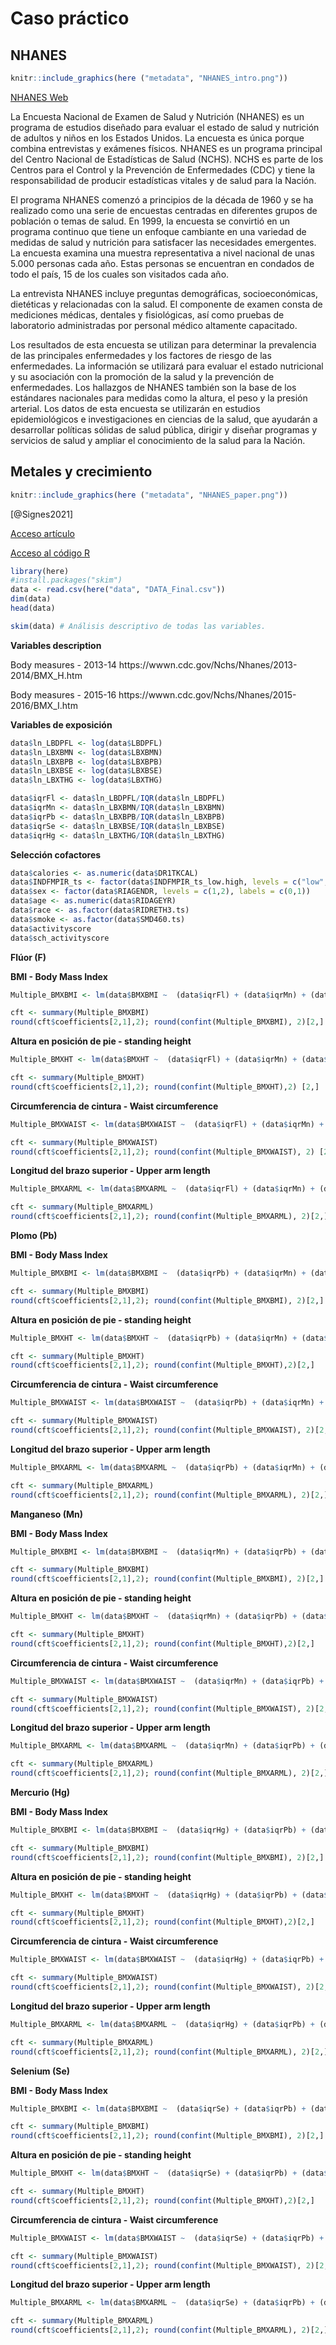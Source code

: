 # Caso práctico

## NHANES

```r
knitr::include_graphics(here ("metadata", "NHANES_intro.png"))
```

[NHANES Web](https://www.cdc.gov/nchs/nhanes/index.htm)

La Encuesta Nacional de Examen de Salud y Nutrición (NHANES) es un programa de estudios diseñado para evaluar el estado de salud y nutrición de adultos y niños en los Estados Unidos. La encuesta es única porque combina entrevistas y exámenes físicos. NHANES es un programa principal del Centro Nacional de Estadísticas de Salud (NCHS). NCHS es parte de los Centros para el Control y la Prevención de Enfermedades (CDC) y tiene la responsabilidad de producir estadísticas vitales y de salud para la Nación.

El programa NHANES comenzó a principios de la década de 1960 y se ha realizado como una serie de encuestas centradas en diferentes grupos de población o temas de salud. En 1999, la encuesta se convirtió en un programa continuo que tiene un enfoque cambiante en una variedad de medidas de salud y nutrición para satisfacer las necesidades emergentes. La encuesta examina una muestra representativa a nivel nacional de unas 5.000 personas cada año. Estas personas se encuentran en condados de todo el país, 15 de los cuales son visitados cada año.

La entrevista NHANES incluye preguntas demográficas, socioeconómicas, dietéticas y relacionadas con la salud. El componente de examen consta de mediciones médicas, dentales y fisiológicas, así como pruebas de laboratorio administradas por personal médico altamente capacitado.

Los resultados de esta encuesta se utilizan para determinar la prevalencia de las principales enfermedades y los factores de riesgo de las enfermedades. La información se utilizará para evaluar el estado nutricional y su asociación con la promoción de la salud y la prevención de enfermedades. Los hallazgos de NHANES también son la base de los estándares nacionales para medidas como la altura, el peso y la presión arterial. Los datos de esta encuesta se utilizarán en estudios epidemiológicos e investigaciones en ciencias de la salud, que ayudarán a desarrollar políticas sólidas de salud pública, dirigir y diseñar programas y servicios de salud y ampliar el conocimiento de la salud para la Nación.

## Metales y crecimiento

```r
knitr::include_graphics(here ("metadata", "NHANES_paper.png"))
```

[@Signes2021]

[Acceso artículo](https://www.ncbi.nlm.nih.gov/pmc/articles/PMC8210664/)

[Acceso al código R](https://urldefense.com/v3/__https://posit.cloud/content/5316065__;!!D9dNQwwGXtA!SJnJGZ5hHO5TWEELYdP4BkNRfNVCspMU4MFsW60qtoHVfKG921ZyETIspkUkdDm4ZJ2Y4TYmvE4HphHu$)

```r
library(here)
#install.packages("skim")
data <- read.csv(here("data", "DATA_Final.csv"))
dim(data)
head(data)
```

```r
skim(data) # Análisis descriptivo de todas las variables.
```

**Variables description**

Body measures - 2013-14
https://wwwn.cdc.gov/Nchs/Nhanes/2013-2014/BMX_H.htm

Body measures - 2015-16
https://wwwn.cdc.gov/Nchs/Nhanes/2015-2016/BMX_I.htm

**Variables de exposición**

```r
data$ln_LBDPFL <- log(data$LBDPFL)
data$ln_LBXBMN <- log(data$LBXBMN)
data$ln_LBXBPB <- log(data$LBXBPB)
data$ln_LBXBSE <- log(data$LBXBSE)
data$ln_LBXTHG <- log(data$LBXTHG)

data$iqrFl <- data$ln_LBDPFL/IQR(data$ln_LBDPFL)
data$iqrMn <- data$ln_LBXBMN/IQR(data$ln_LBXBMN)
data$iqrPb <- data$ln_LBXBPB/IQR(data$ln_LBXBPB)
data$iqrSe <- data$ln_LBXBSE/IQR(data$ln_LBXBSE)
data$iqrHg <- data$ln_LBXTHG/IQR(data$ln_LBXTHG)
```

**Selección cofactores**
```r
data$calories <- as.numeric(data$DR1TKCAL)
data$INDFMPIR_ts <- factor(data$INDFMPIR_ts_low.high, levels = c("low","high"), labels = c(0,1))
data$sex <- factor(data$RIAGENDR, levels = c(1,2), labels = c(0,1))
data$age <- as.numeric(data$RIDAGEYR)
data$race <- as.factor(data$RIDRETH3.ts)
data$smoke <- as.factor(data$SMD460.ts)
data$activityscore
data$sch_activityscore
```

**Flúor (F)**

**BMI - Body Mass Index**
```r
Multiple_BMXBMI <- lm(data$BMXBMI ~  (data$iqrFl) + (data$iqrMn) + (data$iqrPb) + (data$iqrSe) + (data$iqrHg) + data$calories + data$sex + data$INDFMPIR_ts + data$age + data$smoke + data$activityscore + data$sch_activityscore + data$race) 

cft <- summary(Multiple_BMXBMI)
round(cft$coefficients[2,1],2); round(confint(Multiple_BMXBMI), 2)[2,]
```

**Altura en posición de pie - standing height**
```r
Multiple_BMXHT <- lm(data$BMXHT ~  (data$iqrFl) + (data$iqrMn) + (data$iqrPb) + (data$iqrSe) +(data$iqrHg) + data$calories + data$sex + data$INDFMPIR_ts + data$age + data$smoke + data$activityscore + data$sch_activityscore + data$race) 

cft <- summary(Multiple_BMXHT)
round(cft$coefficients[2,1],2); round(confint(Multiple_BMXHT),2) [2,]
```

**Circumferencia de cintura - Waist circumference**
```r
Multiple_BMXWAIST <- lm(data$BMXWAIST ~  (data$iqrFl) + (data$iqrMn) + (data$iqrPb) + (data$iqrSe) + (data$iqrHg) + data$calories + data$sex + data$INDFMPIR_ts + data$age + data$smoke + data$activityscore + data$sch_activityscore + data$race) 

cft <- summary(Multiple_BMXWAIST)
round(cft$coefficients[2,1],2); round(confint(Multiple_BMXWAIST), 2) [2,]
```

**Longitud del brazo superior - Upper arm length**
```r
Multiple_BMXARML <- lm(data$BMXARML ~  (data$iqrFl) + (data$iqrMn) + (data$iqrPb) + (data$iqrSe) + (data$iqrHg) + data$calories + data$sex + data$INDFMPIR_ts + data$age + data$smoke + data$activityscore + data$sch_activityscore + data$race) 

cft <- summary(Multiple_BMXARML)
round(cft$coefficients[2,1],2); round(confint(Multiple_BMXARML), 2)[2,]
```

**Plomo (Pb)**

**BMI - Body Mass Index**
```r
Multiple_BMXBMI <- lm(data$BMXBMI ~  (data$iqrPb) + (data$iqrMn) + (data$iqrFl) + (data$iqrSe) + (data$iqrHg) + data$calories + data$sex + data$INDFMPIR_ts + data$age + data$smoke + data$activityscore + data$sch_activityscore + data$race) 

cft <- summary(Multiple_BMXBMI)
round(cft$coefficients[2,1],2); round(confint(Multiple_BMXBMI), 2)[2,]
```

**Altura en posición de pie - standing height**
```r
Multiple_BMXHT <- lm(data$BMXHT ~  (data$iqrPb) + (data$iqrMn) + (data$iqrFl) + (data$iqrSe) + (data$iqrHg) + data$calories + data$sex + data$INDFMPIR_ts + data$age + data$smoke + data$activityscore + data$sch_activityscore + data$race) 

cft <- summary(Multiple_BMXHT)
round(cft$coefficients[2,1],2); round(confint(Multiple_BMXHT),2)[2,]
```

**Circumferencia de cintura - Waist circumference**
```r
Multiple_BMXWAIST <- lm(data$BMXWAIST ~  (data$iqrPb) + (data$iqrMn) + (data$iqrFl) + (data$iqrSe) +(data$iqrHg) + data$calories + data$sex + data$INDFMPIR_ts + data$age + data$smoke + data$activityscore + data$sch_activityscore + data$race) 

cft <- summary(Multiple_BMXWAIST)
round(cft$coefficients[2,1],2); round(confint(Multiple_BMXWAIST), 2)[2,]
```

**Longitud del brazo superior - Upper arm length**
```r
Multiple_BMXARML <- lm(data$BMXARML ~  (data$iqrPb) + (data$iqrMn) + (data$iqrFl) + (data$iqrSe) + (data$iqrHg) + data$calories + data$sex + data$INDFMPIR_ts + data$age + data$smoke + data$activityscore + data$sch_activityscore + data$race) 

cft <- summary(Multiple_BMXARML)
round(cft$coefficients[2,1],2); round(confint(Multiple_BMXARML), 2)[2,]
```

**Manganeso (Mn)**

**BMI - Body Mass Index**
```r
Multiple_BMXBMI <- lm(data$BMXBMI ~  (data$iqrMn) + (data$iqrPb) + (data$iqrFl) + (data$iqrSe) + (data$iqrHg) + data$calories + data$sex + data$INDFMPIR_ts + data$age + data$smoke + data$activityscore + data$sch_activityscore + data$race) 

cft <- summary(Multiple_BMXBMI)
round(cft$coefficients[2,1],2); round(confint(Multiple_BMXBMI), 2)[2,]
```

**Altura en posición de pie - standing height**
```r
Multiple_BMXHT <- lm(data$BMXHT ~  (data$iqrMn) + (data$iqrPb) + (data$iqrFl) + (data$iqrSe) + (data$iqrHg) + data$calories + data$sex + data$INDFMPIR_ts + data$age + data$smoke + data$activityscore + data$sch_activityscore + data$race) 

cft <- summary(Multiple_BMXHT)
round(cft$coefficients[2,1],2); round(confint(Multiple_BMXHT),2)[2,]
```

**Circumferencia de cintura - Waist circumference**
```r
Multiple_BMXWAIST <- lm(data$BMXWAIST ~  (data$iqrMn) + (data$iqrPb) + (data$iqrFl) + (data$iqrSe) + (data$iqrHg) + data$calories + data$sex + data$INDFMPIR_ts + data$age + data$smoke + data$activityscore + data$sch_activityscore + data$race) 

cft <- summary(Multiple_BMXWAIST)
round(cft$coefficients[2,1],2); round(confint(Multiple_BMXWAIST), 2)[2,]
```

**Longitud del brazo superior - Upper arm length**
```r
Multiple_BMXARML <- lm(data$BMXARML ~  (data$iqrMn) + (data$iqrPb) + (data$iqrFl) + (data$iqrSe) +(data$iqrHg) + data$calories + data$sex + data$INDFMPIR_ts + data$age + data$smoke + data$activityscore + data$sch_activityscore + data$race) 

cft <- summary(Multiple_BMXARML)
round(cft$coefficients[2,1],2); round(confint(Multiple_BMXARML), 2)[2,]
```

**Mercurio (Hg)**

**BMI - Body Mass Index**
```r
Multiple_BMXBMI <- lm(data$BMXBMI ~  (data$iqrHg) + (data$iqrPb) + (data$iqrFl) + (data$iqrSe) +(data$iqrMn) + data$calories + data$sex + data$INDFMPIR_ts + data$age + data$smoke + data$activityscore + data$sch_activityscore + data$race) 

cft <- summary(Multiple_BMXBMI)
round(cft$coefficients[2,1],2); round(confint(Multiple_BMXBMI), 2)[2,]
```

**Altura en posición de pie - standing height**
```r
Multiple_BMXHT <- lm(data$BMXHT ~  (data$iqrHg) + (data$iqrPb) + (data$iqrFl) + (data$iqrSe) + (data$iqrMn) + data$calories + data$sex + data$INDFMPIR_ts + data$age + data$smoke + data$activityscore + data$sch_activityscore + data$race) 

cft <- summary(Multiple_BMXHT)
round(cft$coefficients[2,1],2); round(confint(Multiple_BMXHT),2)[2,]
```

**Circumferencia de cintura - Waist circumference**
```r
Multiple_BMXWAIST <- lm(data$BMXWAIST ~  (data$iqrHg) + (data$iqrPb) + (data$iqrFl) + (data$iqrSe) + (data$iqrMn) + data$calories + data$sex + data$INDFMPIR_ts + data$age + data$smoke + data$activityscore + data$sch_activityscore + data$race) 

cft <- summary(Multiple_BMXWAIST)
round(cft$coefficients[2,1],2); round(confint(Multiple_BMXWAIST), 2)[2,]
```

**Longitud del brazo superior - Upper arm length**
```r
Multiple_BMXARML <- lm(data$BMXARML ~  (data$iqrHg) + (data$iqrPb) + (data$iqrFl) + (data$iqrSe) + (data$iqrMn) + data$calories + data$sex + data$INDFMPIR_ts + data$age + data$smoke + data$activityscore + data$sch_activityscore + data$race) 

cft <- summary(Multiple_BMXARML)
round(cft$coefficients[2,1],2); round(confint(Multiple_BMXARML), 2)[2,]
```

**Selenium (Se)**

**BMI - Body Mass Index**
```r
Multiple_BMXBMI <- lm(data$BMXBMI ~  (data$iqrSe) + (data$iqrPb) + (data$iqrFl) + (data$iqrHg) +(data$iqrMn) + data$calories + data$sex + data$INDFMPIR_ts + data$age + data$smoke + data$activityscore + data$sch_activityscore + data$race) 

cft <- summary(Multiple_BMXBMI)
round(cft$coefficients[2,1],2); round(confint(Multiple_BMXBMI), 2)[2,]
```

**Altura en posición de pie - standing height**
```r
Multiple_BMXHT <- lm(data$BMXHT ~  (data$iqrSe) + (data$iqrPb) + (data$iqrFl) + (data$iqrHg) +(data$iqrMn) + data$calories + data$sex + data$INDFMPIR_ts + data$age + data$smoke + data$activityscore + data$sch_activityscore + data$race) 

cft <- summary(Multiple_BMXHT)
round(cft$coefficients[2,1],2); round(confint(Multiple_BMXHT),2)[2,]
```

**Circumferencia de cintura - Waist circumference**
```r
Multiple_BMXWAIST <- lm(data$BMXWAIST ~  (data$iqrSe) + (data$iqrPb) + (data$iqrFl) + (data$iqrHg) +(data$iqrMn) + data$calories + data$sex + data$INDFMPIR_ts + data$age + data$smoke + data$activityscore + data$sch_activityscore + data$race) 

cft <- summary(Multiple_BMXWAIST)
round(cft$coefficients[2,1],2); round(confint(Multiple_BMXWAIST), 2)[2,]
```

**Longitud del brazo superior - Upper arm length**
```r
Multiple_BMXARML <- lm(data$BMXARML ~  (data$iqrSe) + (data$iqrPb) + (data$iqrFl) + (data$iqrHg) + (data$iqrMn) + data$calories + data$sex + data$INDFMPIR_ts + data$age + data$smoke + data$activityscore + data$sch_activityscore + data$race) 

cft <- summary(Multiple_BMXARML)
round(cft$coefficients[2,1],2); round(confint(Multiple_BMXARML), 2)[2,]
```

